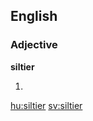 ==English==

===Adjective===
'''siltier'''

# {{en-comparative of|silty}}

[[hu:siltier]]
[[sv:siltier]]